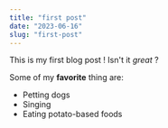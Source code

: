 ```yaml
---
title: "first post"
date: "2023-06-16"
slug: "first-post"
---
```


This is my first blog post ! Isn't it _great_ ?

Some of my **favorite** thing are:

- Petting dogs
- Singing
- Eating potato-based foods
